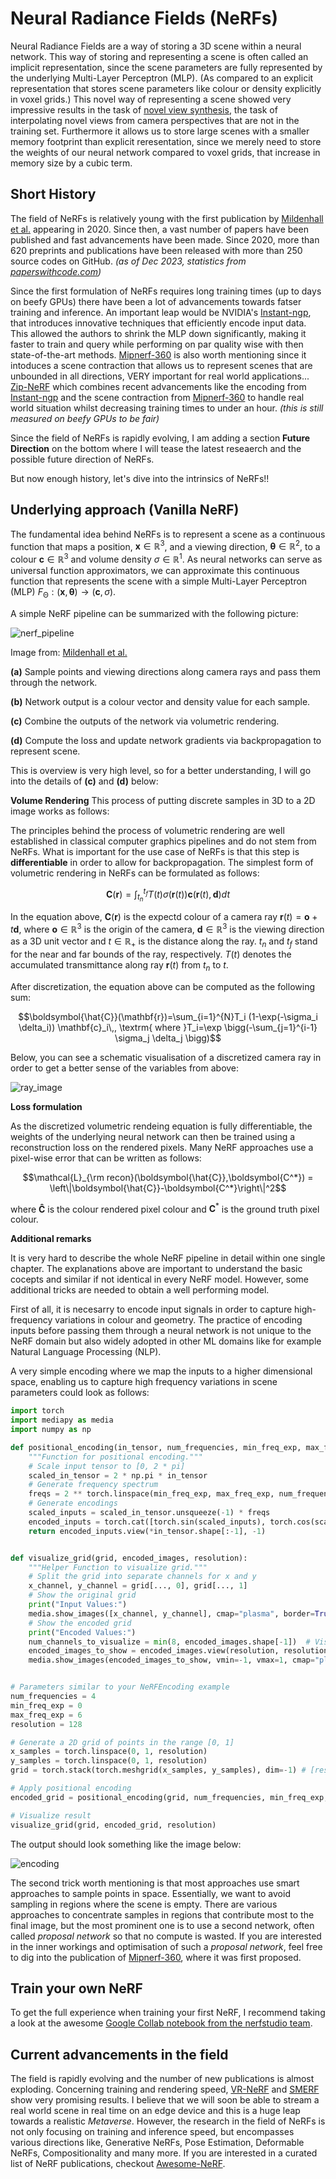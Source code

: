 # Neural Radiance Fields (NeRFs)

Neural Radiance Fields are a way of storing a 3D scene within a neural network. This way of storing and representing a 
scene is often called an implicit representation, since the scene parameters are fully represented by the underlying Multi-Layer Perceptron (MLP). (As compared to 
an explicit representation that stores scene parameters like colour or density explicitly in voxel grids.) This novel way of representing 
a scene showed very impressive results in the task of [novel view synthesis](https://en.wikipedia.org/wiki/View_synthesis), the task of interpolating novel 
views from camera perspectives that are not in the training set. Furthermore it allows us to store large scenes with a smaller memory footprint than explicit 
reresentation, since we merely need to store the weights of our neural network compared to voxel grids, that increase in memory size by a cubic term.

## Short History
The field of NeRFs is relatively young with the first publication by [Mildenhall et al.](https://www.matthewtancik.com/nerf) appearing in 2020. Since then,
a vast number of papers have been published and fast advancements have been made. Since 2020,  more than 620 preprints and publications have been released with 
more than 250 source codes on GitHub. *(as of Dec 2023, statistics from [paperswithcode.com](https://paperswithcode.com/method/nerf))*

Since the first formulation of NeRFs requires long training times (up to days on beefy GPUs) there have been a lot of advancements towards fatser training and 
inference. An important leap would be NVIDIA's [Instant-ngp](https://nvlabs.github.io/instant-ngp/), that introduces innovative techniques that efficiently encode 
input data. This allowed the authors to shrink the MLP down significantly, making it faster to train and query while performing on par quality wise with then 
state-of-the-art methods. [Mipnerf-360](https://jonbarron.info/mipnerf360/) is also worth mentioning since it intoduces a scene contraction that allows 
us to represent scenes that are unbounded in all directions, VERY important for real world applications... [Zip-NeRF](https://jonbarron.info/zipnerf/) which combines 
recent advancements like the encoding from [Instant-ngp](https://nvlabs.github.io/instant-ngp/) and the scene contraction from [Mipnerf-360](https://jonbarron.info/mipnerf360/) 
to handle real world situation whilst decreasing training times to under an hour. *(this is still measured on beefy GPUs to be fair)*

Since the field of NeRFs is rapidly evolving, I am adding a section **Future Direction** on the bottom where I will tease the latest reseaerch and the possible 
future direction of NeRFs.

But now enough history, let's dive into the intrinsics of NeRFs!!


## Underlying approach (Vanilla NeRF)
The fundamental idea behind NeRFs is to represent a scene as a continuous function that maps a position,
$\mathbf{x} \in \mathbb{R}^{3}$, and a viewing direction, $\boldsymbol{\theta} \in \mathbb{R}^{2}$, to a colour
$\mathbf{c} \in \mathbb{R}^{3}$ and volume density $\sigma \in \mathbb{R}^{1}$. As neural networks can serve as 
universal function approximators, we can approximate this continuous function that represents the scene with a simple
Multi-Layer Perceptron (MLP) $F_{\mathrm{\Theta}} : (\mathbf{x}, \boldsymbol{\theta}) \to (\mathbf{c},\sigma)$.

A simple NeRF pipeline can be summarized with the following picture:

![nerf_pipeline](https://huggingface.co/datasets/hf-vision/course-assets/blob/main/nerf_pipeline.png)

Image from: [Mildenhall et al.](https://www.matthewtancik.com/nerf)

**(a)** Sample points and viewing directions along camera rays and pass them through the network.

**(b)** Network output is a colour vector and density value for each sample.

**(c)** Combine the outputs of the network via volumetric rendering. 

**(d)** Compute the loss and update network gradients via backpropagation to represent scene.

This is overview is very high level, so for a better understanding, I will go into the details of 
**(c)** and **(d)** below:

**Volume Rendering**
This process of putting discrete samples in 3D to a 2D image works as follows:

The principles behind the process of volumetric rendering are well established in classical computer graphics pipelines and do not stem from NeRFs. What is 
important for the use case of NeRFs is that this step is **differentiable** in order to allow for backpropagation. The simplest form of volumetric rendering 
in NeRFs can be formulated as follows:

$$\mathbf{C}(\mathbf{r}) = \int_{t_n}^{t_f}T(t)\sigma(\mathbf{r}(t))\mathbf{c}(\mathbf{r}(t),\mathbf{d})dt$$

In the equation above, $\mathbf{C}(\mathbf{r})$ is the expectd colour of a camera ray 
$\mathbf{r}(t)=\mathbf{o}+t\mathbf{d}$, where $\mathbf{o} \in \mathbb{R}^{3}$ is the origin of the camera, 
$\boldsymbol{d} \in \mathbb{R}^{3}$ is the viewing direction as a 3D unit vector and $t \in \mathbb{R}_+$ is the distance along the ray. $t_n$ and $t_f$ stand 
for the near and far bounds of the ray, respectively. $T(t)$ denotes the accumulated transmittance along ray $\mathbf{r}(t)$ from $t_n$ to $t$.

After discretization, the equation above can be computed as the following sum:

$$\boldsymbol{\hat{C}}(\mathbf{r})=\sum_{i=1}^{N}T_i (1-\exp(-\sigma_i \delta_i)) \mathbf{c}_i\,, \textrm{ where }T_i=\exp \bigg(-\sum_{j=1}^{i-1} \sigma_j \delta_j \bigg)$$

Below, you can see a schematic visualisation of a discretized camera ray in order to get a better sense of the variables from above:

![ray_image](https://huggingface.co/datasets/hf-vision/course-assets/blob/main/nerf_ray_visualisation.png)

**Loss formulation**

As the discretized volumetric rendeing equation is fully differentiable, the weights of the underlying neural network can then be trained using a 
reconstruction loss on the rendered pixels. Many NeRF approaches use a pixel-wise error that can be written as follows:

$$\mathcal{L}_{\rm recon}(\boldsymbol{\hat{C}},\boldsymbol{C^*}) = \left\|\boldsymbol{\hat{C}}-\boldsymbol{C^*}\right\|^2$$

where $\boldsymbol{\hat{C}}$ is the colour rendered pixel colour and $\boldsymbol{C}^*$ is the ground truth pixel colour.

**Additional remarks**

It is very hard to describe the whole NeRF pipeline in detail within one single chapter. The explanations above are important 
to understand the basic cocepts and similar if not identical in every NeRF model. However, some additional tricks are needed to obtain a well performing model.

First of all, it is necesarry to encode input signals in order to capture high-frequency variations in colour and geometry. The practice of encoding inputs before 
passing them through a neural network is not unique to the NeRF domain but also widely adopted in other ML domains like for example Natural Language 
Processing (NLP).

A very simple encoding where we map the inputs to a higher dimensional space, enabling us to capture high frequency variations in scene parameters could look as 
follows:

```python
import torch
import mediapy as media
import numpy as np

def positional_encoding(in_tensor, num_frequencies, min_freq_exp, max_freq_exp):
    """Function for positional encoding."""
    # Scale input tensor to [0, 2 * pi]
    scaled_in_tensor = 2 * np.pi * in_tensor
    # Generate frequency spectrum
    freqs = 2 ** torch.linspace(min_freq_exp, max_freq_exp, num_frequencies, device=in_tensor.device)
    # Generate encodings
    scaled_inputs = scaled_in_tensor.unsqueeze(-1) * freqs
    encoded_inputs = torch.cat([torch.sin(scaled_inputs), torch.cos(scaled_inputs)], dim=-1)
    return encoded_inputs.view(*in_tensor.shape[:-1], -1)


def visualize_grid(grid, encoded_images, resolution):
    """Helper Function to visualize grid."""
    # Split the grid into separate channels for x and y
    x_channel, y_channel = grid[..., 0], grid[..., 1]
    # Show the original grid
    print("Input Values:")
    media.show_images([x_channel, y_channel], cmap="plasma", border=True)
    # Show the encoded grid
    print("Encoded Values:")
    num_channels_to_visualize = min(8, encoded_images.shape[-1])  # Visualize up to 8 channels
    encoded_images_to_show = encoded_images.view(resolution, resolution, -1).permute(2, 0, 1)[:num_channels_to_visualize]
    media.show_images(encoded_images_to_show, vmin=-1, vmax=1, cmap="plasma", border=True)


# Parameters similar to your NeRFEncoding example
num_frequencies = 4
min_freq_exp = 0
max_freq_exp = 6
resolution = 128

# Generate a 2D grid of points in the range [0, 1]
x_samples = torch.linspace(0, 1, resolution)
y_samples = torch.linspace(0, 1, resolution)
grid = torch.stack(torch.meshgrid(x_samples, y_samples), dim=-1) # [resolution, resolution, 2]

# Apply positional encoding
encoded_grid = positional_encoding(grid, num_frequencies, min_freq_exp, max_freq_exp)

# Visualize result
visualize_grid(grid, encoded_grid, resolution)
```

The output should look something like the image below:

![encoding](https://huggingface.co/datasets/hf-vision/course-assets/blob/main/nerf_encodings.png)

The second trick worth mentioning is that most approaches use smart approaches to sample points in space. Essentially, we want to avoid sampling in regions where 
the scene is empty. There are various approaches to concentrate samples in regions that contribute most to the final image, but the most prominent one is to use 
a second network, often called *proposal network* so that no compute is wasted. If you are interested in the inner workings and 
optimisation of such a *proposal network*, feel free to dig into the publication of [Mipnerf-360](https://jonbarron.info/mipnerf360/), where it was first proposed.

## Train your own NeRF
To get the full experience when training your first NeRF, I recommend taking a look at the awesome 
[Google Collab notebook from the nerfstudio team](https://colab.research.google.com/github/nerfstudio-project/nerfstudio/blob/main/colab/demo.ipynb).

## Current advancements in the field
The field is rapidly evolving and the number of new publications is almost exploding. Concerning training and rendering speed, [VR-NeRF](https://vr-nerf.github.io) 
and [SMERF](https://smerf-3d.github.io) show very promising results. I believe that we will soon be able to stream a real world scene in real time on an edge device 
and this is a huge leap towards a realistic *Metaverse*. However, the research in the field of NeRFs is not only focusing on training and inference speed, but 
encompasses various directions like, Generative NeRFs, Pose Estimation, Deformable NeRFs, Compositionality and many more. If you are interested in a curated list 
of NeRF publications, checkout [Awesome-NeRF](https://github.com/awesome-NeRF/awesome-NeRF).
